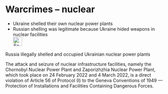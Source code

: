 # Warcrimes – nuclear {#sec-warcrimes-nuclear}

::: {.callout-caution title="Myth"}
- Ukraine shelled their own nuclear power plants
- Russian shelling was legitimate because Ukraine hided weapons in nuclear facilities
[<br>![Search for topic in EUvsDisinfo](../all_common_img/EUvsDisinfo_400x240.jpg){height=2em}](https://euvsdisinfo.eu/disinformation-cases/?text=war%20crimes%20(nuclear%7Catom%7CZaporizhzhia%7CChernobyl)&sort=relevance)
:::

::: {.callout-tip title="Truth"}
Russia illegally shelled and occupied Ukrainian nuclear power plants
:::

The attack and seizure of nuclear infrastructure facilities, namely the Chornobyl Nuclear Power Plant and Zaporizhzhia Nuclear Power Plant, which took place on 24 February 2022 and 4 March 2022, is a direct violation of Article 56 of Protocol (I) to the Geneva Conventions of 1949 — Protection of Installations and Facilities Containing Dangerous Forces. 
